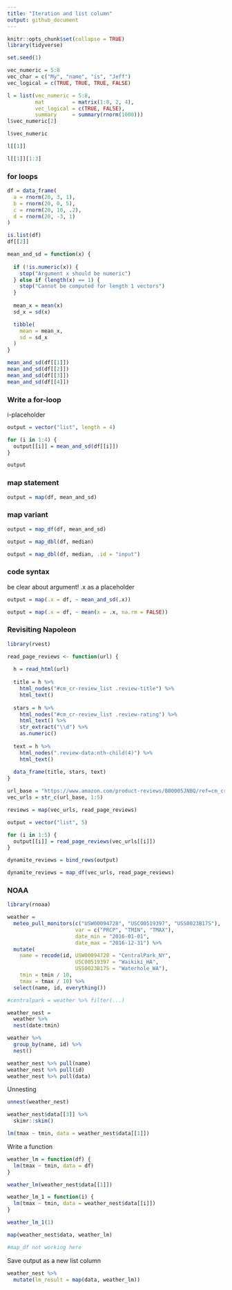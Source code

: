 ```yaml
---
title: "Iteration and list column"
output: github_document
---
```


```r
knitr::opts_chunk$set(collapse = TRUE)
library(tidyverse)

set.seed(1)
```

```r
vec_numeric = 5:8
vec_char = c("My", "name", "is", "Jeff")
vec_logical = c(TRUE, TRUE, TRUE, FALSE)
```


```r
l = list(vec_numeric = 5:8,
         mat         = matrix(1:8, 2, 4),
         vec_logical = c(TRUE, FALSE),
         summary     = summary(rnorm(1000)))
l$vec_numeric[2]

l$vec_numeric

l[[1]]

l[[1]][1:3]
```

### for loops

```r
df = data_frame(
  a = rnorm(20, 3, 1),
  b = rnorm(20, 0, 5),
  c = rnorm(20, 10, .2),
  d = rnorm(20, -3, 1)
)

is.list(df)
df[[2]]
```

```r
mean_and_sd = function(x) {
  
  if (!is.numeric(x)) {
    stop("Argument x should be numeric")
  } else if (length(x) == 1) {
    stop("Cannot be computed for length 1 vectors")
  }
  
  mean_x = mean(x)
  sd_x = sd(x)

  tibble(
    mean = mean_x, 
    sd = sd_x
  )
}
```

```r
mean_and_sd(df[[1]])
mean_and_sd(df[[2]])
mean_and_sd(df[[3]])
mean_and_sd(df[[4]])
```

### Write a for-loop

i-placeholder

```r
output = vector("list", length = 4)

for (i in 1:4) {
  output[[i]] = mean_and_sd(df[[i]])
}

output
```

### map statement

```r
output = map(df, mean_and_sd)
```


### map variant
```r
output = map_df(df, mean_and_sd)

output = map_dbl(df, median)

output = map_dbl(df, median, .id = "input")
```


### code syntax

be clear about argument!
.x as a placeholder

```r
output = map(.x = df, ~ mean_and_sd(.x))

output = map(.x = df, ~ mean(x = .x, na.rm = FALSE))
```

### Revisiting Napoleon

```r
library(rvest)

read_page_reviews <- function(url) {
  
  h = read_html(url)
  
  title = h %>%
    html_nodes("#cm_cr-review_list .review-title") %>%
    html_text()
  
  stars = h %>%
    html_nodes("#cm_cr-review_list .review-rating") %>%
    html_text() %>%
    str_extract("\\d") %>%
    as.numeric()
  
  text = h %>%
    html_nodes(".review-data:nth-child(4)") %>%
    html_text()
  
  data_frame(title, stars, text)
}
```


```r
url_base = "https://www.amazon.com/product-reviews/B00005JNBQ/ref=cm_cr_arp_d_viewopt_rvwer?ie=UTF8&reviewerType=avp_only_reviews&sortBy=recent&pageNumber="
vec_urls = str_c(url_base, 1:5)

reviews = map(vec_urls, read_page_reviews)

output = vector("list", 5)

for (i in 1:5) {
  output[[i]] = read_page_reviews(vec_urls[[i]])
}

dynamite_reviews = bind_rows(output)

dynamite_reviews = map_df(vec_urls, read_page_reviews)
```

### NOAA

```r
library(rnoaa)

weather = 
  meteo_pull_monitors(c("USW00094728", "USC00519397", "USS0023B17S"),
                      var = c("PRCP", "TMIN", "TMAX"), 
                      date_min = "2016-01-01",
                      date_max = "2016-12-31") %>%
  mutate(
    name = recode(id, USW00094728 = "CentralPark_NY", 
                      USC00519397 = "Waikiki_HA",
                      USS0023B17S = "Waterhole_WA"),
    tmin = tmin / 10,
    tmax = tmax / 10) %>%
  select(name, id, everything())
```

```r
#centralpark = weather %>% filter(...)

weather_nest = 
  weather %>% 
  nest(date:tmin)

weather %>% 
  group_by(name, id) %>% 
  nest()

weather_nest %>% pull(name)
weather_nest %>% pull(id)
weather_nest %>% pull(data)
```

Unnesting

```r
unnest(weather_nest)
```

```r
weather_nest$data[[3]] %>% 
  skimr::skim()
```



```r
lm(tmax ~ tmin, data = weather_nest$data[[1]])
```

Write a function

```r
weather_lm = function(df) {
  lm(tmax ~ tmin, data = df)
}

weather_lm(weather_nest$data[[1]])

weather_lm_1 = function(i) {
  lm(tmax ~ tmin, data = weather_nest$data[[i]])
}

weather_lm_1(1)
```

```r
map(weather_nest$data, weather_lm)

#map_df not working here
```

Save output as a new list column

```r
weather_nest %>% 
  mutate(lm_result = map(data, weather_lm))
```

